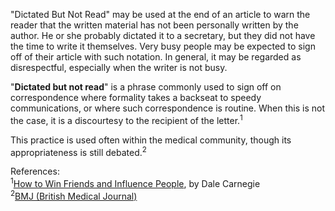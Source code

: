 "Dictated But Not Read" may be used at the end of an article to warn the reader that the  written material has not been personally written by the author. He or she probably dictated it to a secretary, but they did not have the time to write it themselves. Very busy people may be expected to sign off of their article with such notation. In general, it may be regarded as disrespectful, especially when the writer is not busy.

{{Wikify|date=March 2007}}

"'''Dictated but not read'''" is a phrase commonly used to sign off on correspondence where formality takes a backseat to speedy communications, or where such correspondence is routine. When this is not the case, it is a discourtesy to the recipient of the letter.<sup>1</sup>

This practice is used often within the medical community, though its appropriateness is still debated.<sup>2</sup>

References:<br>
<sup>1</sup>[http://search.barnesandnoble.com/booksearch/isbninquiry.asp?z=y&ean=9780671723651&displayonly=EXC How to Win Friends and Influence People], by Dale Carnegie<br>
<sup>2</sup>[http://www.bmj.com/cgi/content/full/323/7310/448 BMJ (British Medical Journal)]
{{vocab-stub}}